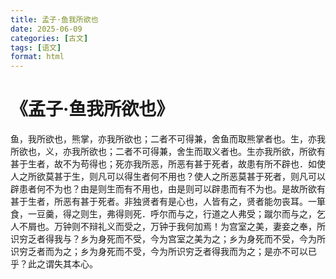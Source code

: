 ```yaml
---
title: 孟子·鱼我所欲也
date: 2025-06-09
categories: [古文]
tags: [语文]
format: html
---
```

# 《孟子·鱼我所欲也》
鱼，我所欲也，熊掌，亦我所欲也；二者不可得兼，舍鱼而取熊掌者也。生，亦我所欲也，义，亦我所欲也；二者不可得兼，舍生而取义者也。生亦我所欲，所欲有甚于生者，故不为苟得也；死亦我所恶，所恶有甚于死者，故患有所不辟也．如使人之所欲莫甚于生，则凡可以得生者何不用也？使人之所恶莫甚于死者，则凡可以辟患者何不为也？由是则生而有不用也，由是则可以辟患而有不为也。是故所欲有甚于生者，所恶有甚于死者。非独贤者有是心也，人皆有之，贤者能勿丧耳。一箪食，一豆羹，得之则生，弗得则死．呼尔而与之，行道之人弗受；蹴尔而与之，乞人不屑也。万钟则不辩礼义而受之，万钟于我何加焉！为宫室之美，妻妾之奉，所识穷乏者得我与？乡为身死而不受，今为宫室之美为之；乡为身死而不受，今为所识穷乏者而为之；乡为身死而不受，今为所识穷乏者得我而为之；是亦不可以已乎？此之谓失其本心。